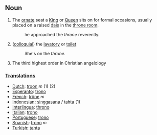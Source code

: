==Noun==
#The [[ornate]] seat a [[King]] or [[Queen]] sits on for formal occasions, usually placed on a raised [[dais]] in the [[throne room]].
#:he approached the ''throne'' reverently.
#([[colloquial]]) the [[lavatory]] or [[toilet]]
#:She's on the ''throne''.
#The third highest order in Christian angelology

===[[Translation]]s===
*[[Dutch]]: [[troon]] ''m'' (1) (2)
*[[Esperanto]]: [[trono]]
*[[French]]: [[trône]] ''m''
*[[Indonesian]]: [[singgasana]] / [[tahta]] (1)
*[[Interlingua]]: [[throno]]
*[[Italian]]: [[trono]]
*[[Portuguese]]: [[trono]]
*[[Spanish]]: [[trono]] ''m''
*[[Turkish]]: [[tahta]]